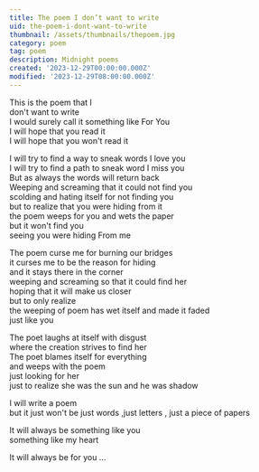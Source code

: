 ```yaml
---
title: The poem I don’t want to write
uid: the-poem-i-dont-want-to-write
thumbnail: /assets/thumbnails/thepoem.jpg
category: poem
tag: poem
description: Midnight poems 
created: '2023-12-29T00:00:00.000Z'
modified: '2023-12-29T08:00:00.000Z'
---
```



This is the poem that I  
don't want to write  
I would surely call it something like For You  
I will hope that you read it  
I will hope that you won't read it  

I will try to find a way to sneak words I love you  
I will try to find a path to sneak word I miss you  
But as always the words will return back  
Weeping and screaming that it could not find you  
scolding and hating itself for not finding you  
but to realize that you were hiding from it  
the poem weeps for you and wets the paper  
but it won't find you  
seeing you were hiding From me  

The poem curse me for burning our bridges  
it curses me to be the reason for hiding  
and it stays there in the corner  
weeping and screaming so that it could find her  
hoping that it will make us closer  
but to only realize  
the weeping of poem has wet itself and made it faded  
just like you  

The poet laughs at itself with disgust  
where the creation strives to find her  
The poet blames itself for everything  
and weeps with the poem  
just looking for her  
just to realize she was the sun and he was shadow  

I will write a poem  
but it just won't be just words ,just letters , just a piece of papers  

It will always be something like you  
something like my heart  

It will always be for you ...  
